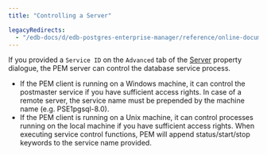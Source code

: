 ```yaml
---
title: "Controlling a Server"

legacyRedirects:
  - "/edb-docs/d/edb-postgres-enterprise-manager/reference/online-documentation/8.0/control_server.html"
---
```


If you provided a `Service ID` on the `Advanced` tab of the [Server](07_pem_define_connection/#pem_define_connection) property dialogue, the PEM server can control the database service process.

-   If the PEM client is running on a Windows machine, it can control the postmaster service if you have sufficient access rights. In case of a remote server, the service name must be prepended by the machine name (e.g. PSE1pgsql-8.0).
-   If the PEM client is running on a Unix machine, it can control processes running on the local machine if you have sufficient access rights. When executing service control functions, PEM will append status/start/stop keywords to the service name provided.
